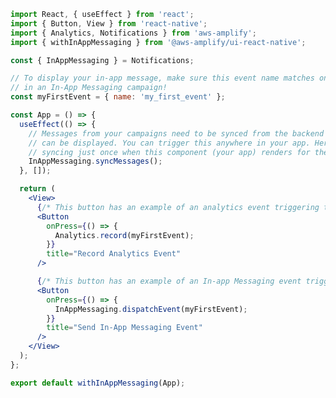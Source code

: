 ```jsx
import React, { useEffect } from 'react';
import { Button, View } from 'react-native';
import { Analytics, Notifications } from 'aws-amplify';
import { withInAppMessaging } from '@aws-amplify/ui-react-native';

const { InAppMessaging } = Notifications;

// To display your in-app message, make sure this event name matches one you created
// in an In-App Messaging campaign!
const myFirstEvent = { name: 'my_first_event' };

const App = () => {
  useEffect(() => {
    // Messages from your campaigns need to be synced from the backend before they
    // can be displayed. You can trigger this anywhere in your app. Here you are
    // syncing just once when this component (your app) renders for the first time.
    InAppMessaging.syncMessages();
  }, []);

  return (
    <View>
      {/* This button has an example of an analytics event triggering the in-app message. */}
      <Button
        onPress={() => {
          Analytics.record(myFirstEvent);
        }}
        title="Record Analytics Event"
      />

      {/* This button has an example of an In-app Messaging event triggering the in-app message.*/}
      <Button
        onPress={() => {
          InAppMessaging.dispatchEvent(myFirstEvent);
        }}
        title="Send In-App Messaging Event"
      />
    </View>
  );
};

export default withInAppMessaging(App);
```
